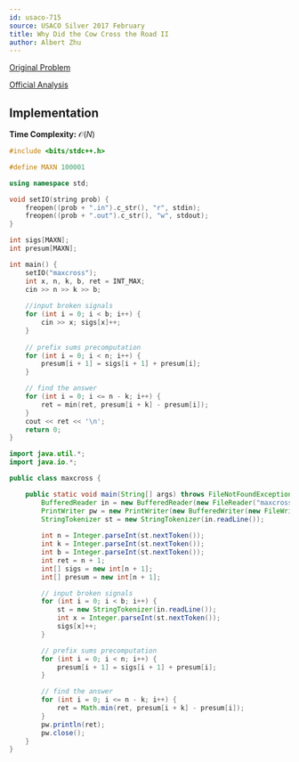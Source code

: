 ```yaml
---
id: usaco-715
source: USACO Silver 2017 February
title: Why Did the Cow Cross the Road II
author: Albert Zhu
---
```


[Original Problem](http://www.usaco.org/index.php?page=viewproblem2&cpid=715)

[Official Analysis](http://www.usaco.org/current/data/sol_maxcross_silver_feb17.html)

## Implementation

**Time Complexity:** $\mathcal{O}(N)$

<LanguageSection>

<CPPSection>

```cpp
#include <bits/stdc++.h>

#define MAXN 100001

using namespace std;

void setIO(string prob) {
	freopen((prob + ".in").c_str(), "r", stdin);
	freopen((prob + ".out").c_str(), "w", stdout);
}

int sigs[MAXN];
int presum[MAXN];

int main() {
	setIO("maxcross");
	int x, n, k, b, ret = INT_MAX;
	cin >> n >> k >> b;
	
	//input broken signals
	for (int i = 0; i < b; i++) {
		cin >> x; sigs[x]++;
	}
	
	// prefix sums precomputation
	for (int i = 0; i < n; i++) {
		presum[i + 1] = sigs[i + 1] + presum[i];
	}

	// find the answer
	for (int i = 0; i <= n - k; i++) {
		ret = min(ret, presum[i + k] - presum[i]);
	}
	cout << ret << '\n';
	return 0;
}
```

</CPPSection>

<JavaSection>

```java
import java.util.*;
import java.io.*;

public class maxcross {

	public static void main(String[] args) throws FileNotFoundException, IOException {
		BufferedReader in = new BufferedReader(new FileReader("maxcross.in"));
		PrintWriter pw = new PrintWriter(new BufferedWriter(new FileWriter("maxcross.out")));
		StringTokenizer st = new StringTokenizer(in.readLine());
		
		int n = Integer.parseInt(st.nextToken());
		int k = Integer.parseInt(st.nextToken());
		int b = Integer.parseInt(st.nextToken());
		int ret = n + 1;
		int[] sigs = new int[n + 1];
		int[] presum = new int[n + 1];

		// input broken signals
		for (int i = 0; i < b; i++) {
			st = new StringTokenizer(in.readLine());
			int x = Integer.parseInt(st.nextToken());
			sigs[x]++;
		}

		// prefix sums precomputation
		for (int i = 0; i < n; i++) {
			presum[i + 1] = sigs[i + 1] + presum[i];
		}

		// find the answer
		for (int i = 0; i <= n - k; i++) {
			ret = Math.min(ret, presum[i + k] - presum[i]);
		}
		pw.println(ret);
		pw.close();
	}
}
```

</JavaSection>
</LanguageSection>
